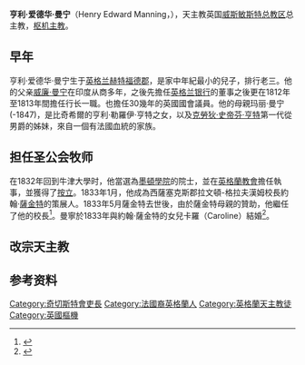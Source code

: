 {{Infobox Monarch
| type = cardinal
| honorific-prefix = <small>[[His_Eminence|His Eminence]]</small><br />[[Cardinal_(Catholicism)|Cardinal]]
| name = 亨利·爱德华·曼宁
| honorific-suffix = 
| title = [[枢机主教|枢机主教]]
| image = [[File:Henry_Edward_Manning_by_George_Frederic_Watts_cleaned.jpg|200px]]
| caption = 亨利·爱德华·曼宁
| province = [[威斯敏斯特|威斯敏斯特]]
| archdiocese = [[天主教威斯敏斯特總教區|威斯敏斯特]]
| reign = 1865-1892年1月14日
| predecessor = [[Nicholas_Wiseman|Nicholas Wiseman]] 
| successor = [[Herbert_Vaughan|Herbert Vaughan]] 
| other_post = [[Archdeacon_of_Chichester|Archdeacon of Chichester]] 1840-1851 (Anglican)<ref>{{cite web |title=Archdeacons of Chichester |url=http://www.british-history.ac.uk/report.aspx?compid=34647 |work=British History Online |accessdate=2009-04-15 |archive-date=2014-11-11 |archive-url=https://web.archive.org/web/20141111021348/http://www.british-history.ac.uk/report.aspx?compid=34647 |dead-url=no }}</ref>
<!---------- Orders ---------->
| ordination = 23 December 1833 ([[Anglican_ministry#Priests|Anglican priest]])<br />14 June 1851 ([[Priesthood_(Catholic_Church)|Catholic priest]])
| consecration = 8 June 1865 ([[Bishop_(Catholic_Church)|Archbishop]])
| cardinal = 15 March 1875
| rank = [[Cardinal_(Catholicism)#Cardinal_priest|Cardinal priest]] ''of [[List_of_titular_churches_in_Rome|Ss. Andrea e Gregorio al Monte Celio]]'' <ref>{{cite web|title=Cardinal-Priest of Ss. Andrea e Gregorio al Monte Celio|url=http://www.gcatholic.org/churches/cardinal/109.htm|publisher=GCatholic.com|accessdate=2009-04-16|archive-date=2022-03-19|archive-url=https://web.archive.org/web/20220319172123/http://www.gcatholic.org/churches/cardinal/109.htm}}</ref>
<!---------- Personal details ---------->
| birth_name = 
| date of birth = {{Birth date|1808|07|15|df=yes}}
| place of birth = [[英国|英国]][[赫特福德郡|赫特福德郡]][[托特里奇|托特里奇]]
| date of death = {{death date and age|1892|01|14|1808|07|15|df=yes}}
| place of death = [[英国|英国]][[伦敦|伦敦]]
| buried = [[威斯敏斯特主教座堂|威斯敏斯特主教座堂]]
| nationality = [[英国|英国]]
| religion = [[天主教|天主教]]
| residence = 
| father = [[威廉·曼宁|威廉·曼宁]]
| mother = [[瑪莉·曼宁|瑪莉·曼宁]]
| spouse 1 = Caroline Sargent
| children = 
| occupation = 
| profession = 
| alma_mater = 
| signature = 
}}

'''亨利·爱德华·曼宁'''（Henry Edward Manning，{{bd|1808年|7月15日|1892年|1月14日}}），天主教英国[[威斯敏斯特总教区|威斯敏斯特总教区]]总主教，[[枢机主教|枢机主教]]。

== 早年 ==
亨利·爱德华·曼宁生于[[英格兰|英格兰]][[赫特福德郡|赫特福德郡]]，是家中年紀最小的兒子，排行老三。他的父亲[[威廉·曼宁|威廉·曼宁]]在印度从商多年，之後先擔任[[英格兰银行|英格兰银行]]的董事之後更在1812年至1813年間擔任行长一職。也擔任30幾年的英國國會議員。他的母親玛丽·曼宁(-1847)，是比奇希爾的亨利·勒羅伊·亨特之女，以及[[克勞狄·史帝芬·亨特|克勞狄·史帝芬·亨特]]第一代從男爵的姊妹，來自一個有法國血統的家族。

== 担任圣公会牧师 ==

在1832年回到牛津大學时，他當選為[[墨頓學院|墨頓學院]]的院士，並在[[英格蘭教會|英格蘭教會]]擔任執事，並獲得了[[聖秩聖事|按立]]。1833年1月，他成為西薩塞克斯郡拉文頓-格拉夫漢姆校長約翰·[[约翰·辛格·萨金特|薩金特]]的策展人。1833年5月薩金特去世後，由於薩金特母親的贊助，他繼任了他的校長<ref>{{Cite journal|title=The Oxford Dictionary of the Christian Church. Edited by F. L. Cross. London: Oxford University Press, 1957. xix, 1492 pp. $17.50.|author=|url=http://dx.doi.org/10.2307/3161692|last=Trinterud|first=L. J.|date=1959-03|journal=Church History|issue=1|doi=10.2307/3161692|others=|year=|volume=28|page=|pages=90–92|issn=0009-6407|pmid=}}</ref>。曼寧於1833年與約翰·薩金特的女兒卡羅（Caroline）結婚<ref>{{Cite journal|title=The Oxford Dictionary of the Christian Church. Edited by F. L. Cross. London: Oxford University Press, 1957. xix, 1492 pp. $17.50.|url=http://dx.doi.org/10.2307/3161692|last=Trinterud|first=L. J.|date=1959-03|journal=Church History|issue=1|doi=10.2307/3161692|volume=28|pages=90–92|issn=0009-6407}}</ref>。

== 改宗天主教 ==

== 参考资料 ==
{{s-start}}
{{s-rel|en}}
{{s-bef|before=查尔斯·韦伯}}
{{s-ttl|title=[[Archdeacon_of_Chichester|Archdeacon of Chichester]] |years=1840年–1851年}}
{{s-aft|after=[[詹姆斯·加贝特|詹姆斯·加贝特]]}}
{{s-rel|ca}}
{{s-bef|before=[[尼古拉斯·怀斯曼|尼古拉斯·怀斯曼]]}}
{{s-ttl|title=[[天主教威斯敏斯特总教区总主教|威斯敏斯特总主教]] |years=1865年–1892年}}
{{s-aft|after=[[赫伯特·沃恩|赫伯特·沃恩]]}}
{{s-bef|before=Angelo Quaglia}}
{{s-ttl|title=[[Cardinal_Priest|Cardinal Priest]] of ''[[List_of_titular_churches_in_Rome|Ss. Andrea e Gregorio al Monte]]'' |years=1875–1892}}
{{s-aft|after=[[赫伯特·沃恩|赫伯特·沃恩]]}}
{{end}}
{{Authority control}}
{{DEFAULTSORT:Manning, Henry}}
[[Category:奇切斯特會吏長|Category:奇切斯特會吏長]]
[[Category:法國裔英格蘭人|Category:法國裔英格蘭人]]
[[Category:英格蘭天主教徒|Category:英格蘭天主教徒]]
[[Category:英國樞機|Category:英國樞機]]